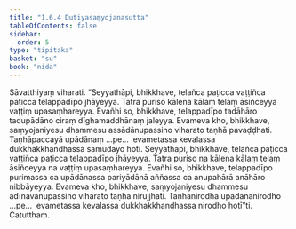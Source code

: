 ```yaml
---
title: "1.6.4 Dutiyasaṃyojanasutta"
tableOfContents: false
sidebar:
  order: 5
type: "tipitaka"
basket: "su"
book: "nida"
---
```



<DynamicBreadcrumb />

<Division number="54" book="nida">

<Paragraph number="400" book="nida">
Sāvatthiyaṃ viharati. “Seyyathāpi, bhikkhave, telañca paṭicca vaṭṭiñca paṭicca telappadīpo jhāyeyya. Tatra puriso kālena kālaṃ telaṃ āsiñceyya vaṭṭiṃ upasaṃhareyya. Evañhi so, bhikkhave, telappadīpo tadāhāro tadupādāno ciraṃ dīghamaddhānaṃ jaleyya. Evameva kho, bhikkhave, saṃyojaniyesu dhammesu assādānupassino viharato taṇhā pavaḍḍhati. Taṇhāpaccayā upādānaṃ …pe…  evametassa kevalassa dukkhakkhandhassa samudayo hoti.
</Paragraph>

<Paragraph number="401" book="nida">
Seyyathāpi, bhikkhave, telañca paṭicca vaṭṭiñca paṭicca telappadīpo jhāyeyya. Tatra puriso na kālena kālaṃ telaṃ āsiñceyya na vaṭṭiṃ upasaṃhareyya. Evañhi so, bhikkhave, telappadīpo purimassa ca upādānassa pariyādānā aññassa ca anupahārā anāhāro nibbāyeyya. Evameva kho, bhikkhave, saṃyojaniyesu dhammesu ādīnavānupassino viharato taṇhā nirujjhati. Taṇhānirodhā upādānanirodho …pe…  evametassa kevalassa dukkhakkhandhassa nirodho hotī”ti.

</Paragraph>
</Division>

<Paragraph number="402" type="center" book="nida">
Catutthaṃ.
</Paragraph>
